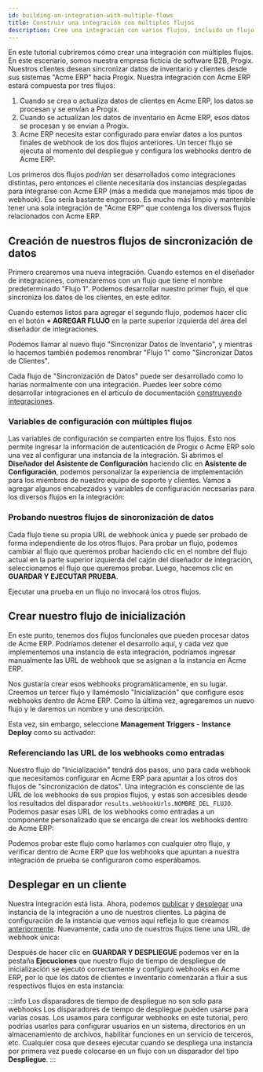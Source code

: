 ```yaml
---
id: building-an-integration-with-multiple-flows
title: Construir una integración con múltiples flujos
description: Cree una integración con varios flujos, incluido un flujo que se ejecute en tiempo de despliegue.
---
```



<Vimeo video="591101878" title="Cómo utilizar varios flujos en una integración" />

En este tutorial cubriremos cómo crear una integración con múltiples flujos.
En este escenario, somos nuestra empresa ficticia de software B2B, Progix.
Nuestros clientes desean sincronizar datos de inventario y clientes desde sus sistemas "Acme ERP" hacia Progix.
Nuestra integración con Acme ERP estará compuesta por tres flujos:

1. Cuando se crea o actualiza datos de clientes en Acme ERP, los datos se procesan y se envían a Progix.
2. Cuando se actualizan los datos de inventario en Acme ERP, esos datos se procesan y se envían a Progix.
3. Acme ERP necesita estar configurado para enviar datos a los puntos finales de webhook de los dos flujos anteriores.
   Un tercer flujo se ejecuta al momento del despliegue y configura los webhooks dentro de Acme ERP.

<Screenshot
  filename="quickstarts/building-an-integration-with-multiple-flows/diagram.png"
  maxWidth="600px"
  alt="Diagrama simple de importación unidireccional basada en eventos con tres flujos."
/>

Los primeros dos flujos _podrían_ ser desarrollados como integraciones distintas, pero entonces el cliente necesitaría dos instancias desplegadas para integrarse con Acme ERP (más a medida que manejamos más tipos de webhook).
Eso sería bastante engorroso.
Es mucho más limpio y mantenible tener una sola integración de "Acme ERP" que contenga los diversos flujos relacionados con Acme ERP.

## Creación de nuestros flujos de sincronización de datos

Primero crearemos una nueva integración.
Cuando estemos en el diseñador de integraciones, comenzaremos con un flujo que tiene el nombre predeterminado "Flujo 1".
Podemos desarrollar nuestro primer flujo, el que sincroniza los datos de los clientes, en este editor.

Cuando estemos listos para agregar el segundo flujo, podemos hacer clic en el botón **+ AGREGAR FLUJO** en la parte superior izquierda del área del diseñador de integraciones.

<Screenshot
  filename="quickstarts/building-an-integration-with-multiple-flows/add-flows.png"
  maxWidth="700px"
  alt="Añadir flujos a la integración en el diseñador de integración"
/>

Podemos llamar al nuevo flujo "Sincronizar Datos de Inventario", y mientras lo hacemos también podemos renombrar "Flujo 1" como "Sincronizar Datos de Clientes".

Cada flujo de "Sincronización de Datos" puede ser desarrollado como lo harías normalmente con una integración.
Puedes leer sobre cómo desarrollar integraciones en el artículo de documentación [construyendo integraciones](building-integrations.mdx).

### Variables de configuración con múltiples flujos

Las variables de configuración se comparten entre los flujos.
Esto nos permite ingresar la información de autenticación de Progix o Acme ERP solo una vez al configurar una instancia de la integración.
Si abrimos el **Diseñador del Asistente de Configuración** haciendo clic en **Asistente de Configuración**, podemos personalizar la experiencia de implementación para los miembros de nuestro equipo de soporte y clientes.
Vamos a agregar algunos encabezados y variables de configuración necesarias para los diversos flujos en la integración:

<Screenshot
  filename="quickstarts/building-an-integration-with-multiple-flows/config-wizard.png"
  maxWidth="700px"
  alt="Establecer variables de configuración para múltiples flujos en el diseñador de integración"
/>

### Probando nuestros flujos de sincronización de datos

Cada flujo tiene su propia URL de webhook única y puede ser probado de forma independiente de los otros flujos.
Para probar un flujo, podemos cambiar al flujo que queremos probar haciendo clic en el nombre del flujo actual en la parte superior izquierda del cajón del diseñador de integración, seleccionamos el flujo que queremos probar.
Luego, hacemos clic en **GUARDAR Y EJECUTAR PRUEBA**.

Ejecutar una prueba en un flujo no invocará los otros flujos.

## Crear nuestro flujo de inicialización

En este punto, tenemos dos flujos funcionales que pueden procesar datos de Acme ERP.
Podríamos detener el desarrollo aquí, y cada vez que implementemos una instancia de esta integración, podríamos ingresar manualmente las URL de webhook que se asignan a la instancia en Acme ERP.

Nos gustaría crear esos webhooks programáticamente, en su lugar.
Creemos un tercer flujo y llamémoslo "Inicialización" que configure esos webhooks dentro de Acme ERP.
Como la última vez, agregaremos un nuevo flujo y le daremos un nombre y una descripción.

Esta vez, sin embargo, seleccione **Management Triggers** - **Instance Deploy** como su activador:

<Screenshot
  filename="quickstarts/building-an-integration-with-multiple-flows/deploy-trigger.png"
  alt="Seleccione el tipo de activador de despliegue en el diseñador de integración"
/>

### Referenciando las URL de los webhooks como entradas

Nuestro flujo de "Inicialización" tendrá dos pasos, uno para cada webhook que necesitamos configurar en Acme ERP para apuntar a los otros dos flujos de "sincronización de datos".
Una integración es consciente de las URL de los webhooks de sus propios flujos, y estas son accesibles desde los resultados del disparador `results.webhookUrls.NOMBRE_DEL_FLUJO`.
Podemos pasar esas URL de los webhooks como entradas a un componente personalizado que se encarga de crear los webhooks dentro de Acme ERP:

<Screenshot
  filename="quickstarts/building-an-integration-with-multiple-flows/reference-webhook-url.png"
  maxWidth="800px"
  alt="Referencia de URL de webhooks como entradas en el diseñador de integración"
/>

Podemos probar este flujo como haríamos con cualquier otro flujo, y verificar dentro de Acme ERP que los webhooks que apuntan a nuestra integración de prueba se configuraron como esperábamos.

## Desplegar en un cliente

Nuestra integración está lista.
Ahora, podemos [publicar](integrations.mdx#publicar-una-integración) y [desplegar](instances.mdx#desplegar-instancias) una instancia de la integración a uno de nuestros clientes.
La página de configuración de la instancia que vemos aquí refleja lo que creamos [anteriormente](#variables-de-configuración-con-múltiples-flujos).
Nuevamente, cada uno de nuestros flujos tiene una URL de webhook única:

<Screenshot
  filename="quickstarts/building-an-integration-with-multiple-flows/configure-instance.png"
  alt="Configurar la instancia en el diseñador de integración"
  maxWidth="600px"
/>

Después de hacer clic en **GUARDAR Y DESPLIEGUE** podemos ver en la pestaña **Ejecuciones** que nuestro flujo de tiempo de despliegue de inicialización se ejecutó correctamente y configuró webhooks en Acme ERP, por lo que los datos de clientes e inventario comenzarán a fluir a sus respectivos flujos en esta instancia:

<Screenshot
  filename="quickstarts/building-an-integration-with-multiple-flows/instance-executions.png"
  alt="Ejecutar instancia en el diseñador de integración"
  maxWidth="800px"
/>

:::info Los disparadores de tiempo de despliegue no son solo para webhooks
Los disparadores de tiempo de despliegue pueden usarse para varias cosas.
Los usamos para configurar webhooks en este tutorial, pero podrías usarlos para configurar usuarios en un sistema, directorios en un almacenamiento de archivos, habilitar funciones en un servicio de terceros, etc.
Cualquier cosa que desees ejecutar cuando se despliega una instancia por primera vez puede colocarse en un flujo con un disparador del tipo **Despliegue**.
:::
